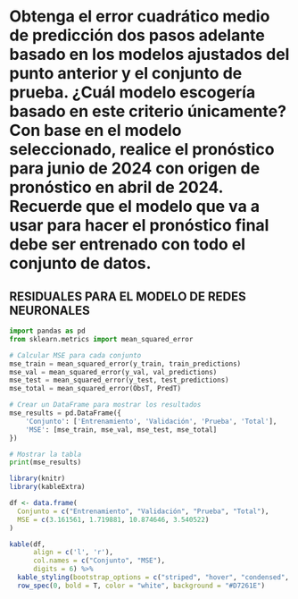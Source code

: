 # Obtenga el error cuadrático medio de predicción dos pasos adelante basado en los modelos ajustados del punto anterior y el conjunto de prueba. ¿Cuál modelo escogería basado en este criterio únicamente? Con base en el modelo seleccionado, realice el pronóstico para junio de 2024 con origen de pronóstico en abril de 2024. Recuerde que el modelo que va a usar para hacer el pronóstico final debe ser entrenado con todo el conjunto de datos.

## RESIDUALES PARA EL MODELO DE REDES NEURONALES 

```python
import pandas as pd
from sklearn.metrics import mean_squared_error

# Calcular MSE para cada conjunto
mse_train = mean_squared_error(y_train, train_predictions)
mse_val = mean_squared_error(y_val, val_predictions)
mse_test = mean_squared_error(y_test, test_predictions)
mse_total = mean_squared_error(ObsT, PredT)

# Crear un DataFrame para mostrar los resultados
mse_results = pd.DataFrame({
    'Conjunto': ['Entrenamiento', 'Validación', 'Prueba', 'Total'],
    'MSE': [mse_train, mse_val, mse_test, mse_total]
})

# Mostrar la tabla
print(mse_results)
```

```r
library(knitr)
library(kableExtra)

df <- data.frame(
  Conjunto = c("Entrenamiento", "Validación", "Prueba", "Total"),
  MSE = c(3.161561, 1.719881, 10.874646, 3.540522)
)

kable(df, 
      align = c('l', 'r'),
      col.names = c("Conjunto", "MSE"),
      digits = 6) %>%
  kable_styling(bootstrap_options = c("striped", "hover", "condensed", "responsive")) %>%
  row_spec(0, bold = T, color = "white", background = "#D7261E")
```




